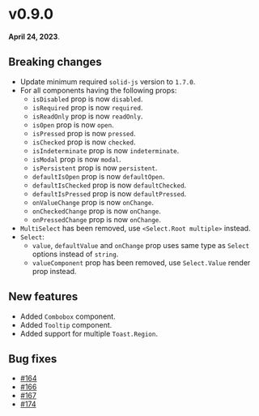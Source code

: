 # v0.9.0

**April 24, 2023**.

## Breaking changes

- Update minimum required `solid-js` version to `1.7.0`.
- For all components having the following props:
  - `isDisabled` prop is now `disabled`.
  - `isRequired` prop is now `required`.
  - `isReadOnly` prop is now `readOnly`.
  - `isOpen` prop is now `open`.
  - `isPressed` prop is now `pressed`.
  - `isChecked` prop is now `checked`.
  - `isIndeterminate` prop is now `indeterminate`.
  - `isModal` prop is now `modal`.
  - `isPersistent` prop is now `persistent`.
  - `defaultIsOpen` prop is now `defaultOpen`.
  - `defaultIsChecked` prop is now `defaultChecked`.
  - `defaultIsPressed` prop is now `defaultPressed`.
  - `onValueChange` prop is now `onChange`.
  - `onCheckedChange` prop is now `onChange`.
  - `onPressedChange` prop is now `onChange`.
- `MultiSelect` has been removed, use `<Select.Root multiple>` instead.
- `Select`:
  - `value`, `defaultValue` and `onChange` prop uses same type as `Select` options instead of `string`.
  - `valueComponent` prop has been removed, use `Select.Value` render prop instead.

## New features

- Added `Combobox` component.
- Added `Tooltip` component.
- Added support for multiple `Toast.Region`.

## Bug fixes

- [#164](https://github.com/kobaltedev/kobalte/pull/164)
- [#166](https://github.com/kobaltedev/kobalte/pull/166)
- [#167](https://github.com/kobaltedev/kobalte/pull/167)
- [#174](https://github.com/kobaltedev/kobalte/pull/174)
